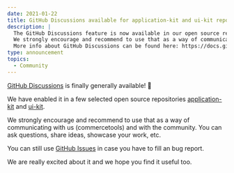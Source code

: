```yaml
---
date: 2021-01-22
title: GitHub Discussions available for application-kit and ui-kit repositories.
description: |
  The GitHub Discussions feature is now available in our open source repositories application-kit and ui-kit.\
  We strongly encourage and recommend to use that as a way of communicating with us (commercetools) and with the community. You can ask questions, bring up ideas, showcase your work, etc.
  More info about GitHub Discussions can be found here: https://docs.github.com/en/discussions
type: announcement
topics:
  - Community
---
```


[GitHub Discussions](https://docs.github.com/en/discussions) is finally generally available! 🎉

We have enabled it in a few selected open source repositories [application-kit](https://github.com/commercetools/merchant-center-application-kit/discussions/1985) and [ui-kit](https://github.com/commercetools/ui-kit/discussions/1741).

We strongly encourage and recommend to use that as a way of communicating with us (commercetools) and with the community. You can ask questions, share ideas, showcase your work, etc.

You can still use [GitHub Issues](https://github.com/commercetools/merchant-center-application-kit/issues/new/choose) in case you have to fill an bug report.

We are really excited about it and we hope you find it useful too.
